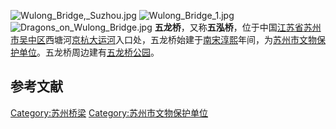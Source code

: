 {{otheruses|subject=位于苏州市的五龙桥|other=“五龙桥”代表的其他意思|五龙桥}}
[[File:Wulong_Bridge,_Suzhou.jpg|thumb]]
[[File:Wulong_Bridge_1.jpg|thumb]]
[[File:Dragons_on_Wulong_Bridge.jpg|thumb]]
'''五龙桥'''，又称'''五泓桥'''，位于中国[[江苏省|江苏省]][[苏州市|苏州市]][[吴中区|吴中区]]西塘河[[京杭大运河|京杭大运河]]入口处，五龙桥始建于[[南宋|南宋]][[淳熙|淳熙]]年间，为[[苏州市文物保护单位|苏州市文物保护单位]]。五龙桥周边建有[[五龙桥公园|五龙桥公园]]{{r|公园}}。

== 参考文献 ==
{{Reflist|refs=
<ref name="公园">{{cite web |url=http://js.people.com.cn/n/2015/0226/c361417-23994407.html |title=苏州吴中打造运河风光带 五龙桥公园免费开放 |publisher=人民日报 |date=2015-02-26 |access-date=2020-12-16 |archive-date=2015-03-18 |archive-url=https://web.archive.org/web/20150318033021/http://js.people.com.cn/n/2015/0226/c361417-23994407.html |dead-url=no }}</ref>
}}

{{coord|31.26344|N|120.62099|E|display=title}}
{{苏州桥梁}}
{{苏州市文物保护单位}}
{{DEFAULTSORT:wulong}}
[[Category:苏州桥梁|Category:苏州桥梁]]
[[Category:苏州市文物保护单位|Category:苏州市文物保护单位]]
{{suzhou-stub}}